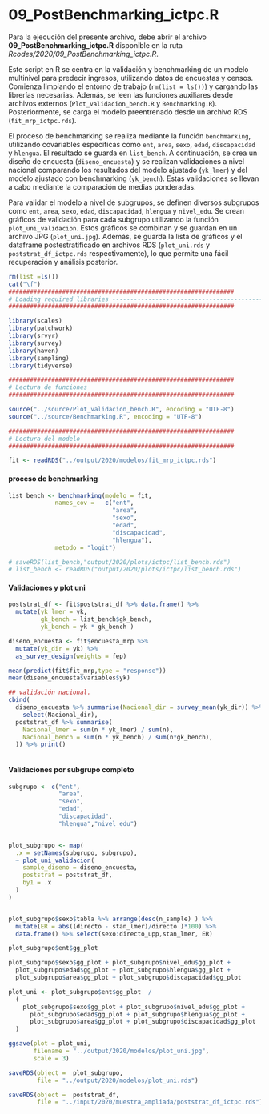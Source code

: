# 09_PostBenchmarking_ictpc.R {-}

Para la ejecución del presente archivo, debe abrir el archivo **09_PostBenchmarking_ictpc.R** disponible en la ruta *Rcodes/2020/09_PostBenchmarking_ictpc.R*.

Este script en R se centra en la validación y benchmarking de un modelo multinivel para predecir ingresos, utilizando datos de encuestas y censos. Comienza limpiando el entorno de trabajo (`rm(list = ls())`) y cargando las librerías necesarias. Además, se leen las funciones auxiliares desde archivos externos (`Plot_validacion_bench.R` y `Benchmarking.R`). Posteriormente, se carga el modelo preentrenado desde un archivo RDS (`fit_mrp_ictpc.rds`).

El proceso de benchmarking se realiza mediante la función `benchmarking`, utilizando covariables específicas como `ent`, `area`, `sexo`, `edad`, `discapacidad` y `hlengua`. El resultado se guarda en `list_bench`. A continuación, se crea un diseño de encuesta (`diseno_encuesta`) y se realizan validaciones a nivel nacional comparando los resultados del modelo ajustado (`yk_lmer`) y del modelo ajustado con benchmarking (`yk_bench`). Estas validaciones se llevan a cabo mediante la comparación de medias ponderadas.

Para validar el modelo a nivel de subgrupos, se definen diversos subgrupos como `ent`, `area`, `sexo`, `edad`, `discapacidad`, `hlengua` y `nivel_edu`. Se crean gráficos de validación para cada subgrupo utilizando la función `plot_uni_validacion`. Estos gráficos se combinan y se guardan en un archivo JPG (`plot_uni.jpg`). Además, se guarda la lista de gráficos y el dataframe postestratificado en archivos RDS (`plot_uni.rds` y `poststrat_df_ictpc.rds` respectivamente), lo que permite una fácil recuperación y análisis posterior.



```r
rm(list =ls())
cat("\f")
###############################################################
# Loading required libraries ----------------------------------------------
###############################################################

library(scales)
library(patchwork)
library(srvyr)
library(survey)
library(haven)
library(sampling)
library(tidyverse)

###############################################################
# Lectura de funciones 
###############################################################

source("../source/Plot_validacion_bench.R", encoding = "UTF-8")
source("../source/Benchmarking.R", encoding = "UTF-8")

###############################################################
# Lectura del modelo 
###############################################################

fit <- readRDS("../output/2020/modelos/fit_mrp_ictpc.rds")
```

#### proceso de benchmarking{-}

```r
list_bench <- benchmarking(modelo = fit,
             names_cov =   c("ent",
                             "area",
                             "sexo",
                             "edad",
                             "discapacidad",
                             "hlengua"),                      
             metodo = "logit")

# saveRDS(list_bench,"output/2020/plots/ictpc/list_bench.rds")
# list_bench <- readRDS("output/2020/plots/ictpc/list_bench.rds")
```

#### Validaciones y plot uni {-}

```r
poststrat_df <- fit$poststrat_df %>% data.frame() %>%  
  mutate(yk_lmer = yk,
         gk_bench = list_bench$gk_bench,
         yk_bench = yk * gk_bench )

diseno_encuesta <- fit$encuesta_mrp %>% 
  mutate(yk_dir = yk) %>% 
  as_survey_design(weights = fep)

mean(predict(fit$fit_mrp,type = "response"))
mean(diseno_encuesta$variables$yk)

## validación nacional.
cbind(
  diseno_encuesta %>% summarise(Nacional_dir = survey_mean(yk_dir)) %>% 
    select(Nacional_dir),
  poststrat_df %>% summarise(
    Nacional_lmer = sum(n * yk_lmer) / sum(n),
    Nacional_bench = sum(n * yk_bench) / sum(n*gk_bench),
  )) %>% print()



```

#### Validaciones por subgrupo completo{-}

```r
subgrupo <- c("ent",
              "area",
              "sexo",
              "edad",
              "discapacidad",
              "hlengua","nivel_edu")


plot_subgrupo <- map(
  .x = setNames(subgrupo, subgrupo),
  ~ plot_uni_validacion(
    sample_diseno = diseno_encuesta,
    poststrat = poststrat_df,
    by1 = .x
  )
)


plot_subgrupo$sexo$tabla %>% arrange(desc(n_sample) ) %>%
  mutate(ER = abs((directo - stan_lmer)/directo )*100) %>%
  data.frame() %>% select(sexo:directo_upp,stan_lmer, ER)

plot_subgrupo$ent$gg_plot

plot_subgrupo$sexo$gg_plot + plot_subgrupo$nivel_edu$gg_plot +
  plot_subgrupo$edad$gg_plot + plot_subgrupo$hlengua$gg_plot +
  plot_subgrupo$area$gg_plot + plot_subgrupo$discapacidad$gg_plot  

plot_uni <- plot_subgrupo$ent$gg_plot  /
  (
    plot_subgrupo$sexo$gg_plot + plot_subgrupo$nivel_edu$gg_plot +
      plot_subgrupo$edad$gg_plot + plot_subgrupo$hlengua$gg_plot +
      plot_subgrupo$area$gg_plot + plot_subgrupo$discapacidad$gg_plot
  )

ggsave(plot = plot_uni,
       filename = "../output/2020/modelos/plot_uni.jpg",
       scale = 3)

saveRDS(object =  plot_subgrupo,
        file = "../output/2020/modelos/plot_uni.rds")

saveRDS(object =  poststrat_df,
        file = "../input/2020/muestra_ampliada/poststrat_df_ictpc.rds")


```
